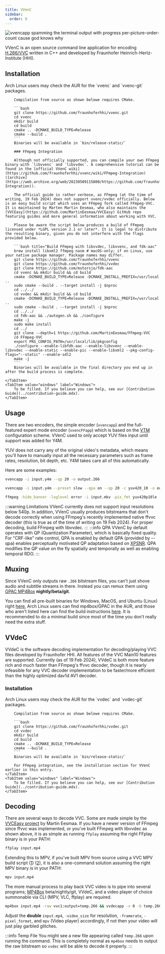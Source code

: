 ```yaml
---
title: VVenC
sidebar:
  order: 9
---
```


<picture>
    <source srcset="https://raw.githubusercontent.com/av1-community-contributors/images/main/VVenC_Spam.avif?token=GHSAT0AAAAAACEZPDXI3OYO3Z4Q7LU3Z52EZHY7FMA" type="image/avif" />
    <img src="https://autumn.revolt.chat/attachments/wU4lo6SU-hRjZSVeqd9vCOeAskthYXmiWHaXUTjyTa/VVenC_Spam.webp"
alt="vvencapp spamming the terminal output with progress per-picture-order-count cause god knows why" width="XX" height="YY" loading="lazy" />
</picture> 

VVenC is an open source command line application for encoding [H.266/VVC](../video/VVC.mdx) written in C++ and developed by Fraunhofer Heinrich-Hertz-Institute (HHI).

## Installation

<Tabs>
    <TabItem value="unixlike" label="Linux & macOS">
        Arch Linux users may check the AUR for the `vvenc` and `vvenc-git` packages.

        Compilation from source as shown belowe requires CMake.

        ```bash
        git clone https://github.com/fraunhoferhhi/vvenc.git
        cd vvenc
        mkdir build
        cd build
        cmake .. -DCMAKE_BUILD_TYPE=Release
        cmake --build .
        ```
        Binaries will be available in `bin/release-static/`

        ### FFmpeg Integration

        Although not officially supported, you can compile your own FFmpeg binary with `libvvenc` and `libvvdec`. A comprehensive tutorial can be found in the [official VVenC wiki](https://github.com/fraunhoferhhi/vvenc/wiki/FFmpeg-Integration) ([archive](https://web.archive.org/web/20230509115800/https://github.com/fraunhoferhhi/vvenc/wiki/FFmpeg-Integration)).

        The official guide is rather verbose, as FFmpeg (at the time of writing, 19 Feb 2024) does not support vvenc/vvdec officially. Below is an easy build script which uses an FFmpeg fork called FFmpeg-VVC. It is maintained by Marten Martin Eesmaa, who also maintains the [VVCEasy](https://github.com/MartinEesmaa/VVCEasy) GitHub repo featuring guides and more general information about working with VVC.

        Please be aware the script below produces a build of FFmpeg licensed under *LGPL version 2.1 or later*. It is legal to distribute the resulting binary, given you do not interfere with the flags provided below.

        ```bash title="Build FFmpeg with libvvdec, libvvenc, and fdk-aac"
        brew install libxml2 ffmpeg nasm # macOS-only; if on Linux, use your native package manager. Package names may differ.
        git clone https://github.com/fraunhoferhhi/vvenc
        git clone https://github.com/fraunhoferhhi/vvdec
        git clone https://github.com/mstorsjo/fdk-aac
        cd vvenc && mkdir build && cd build
        cmake -DCMAKE_BUILD_TYPE=Release -DCMAKE_INSTALL_PREFIX=/usr/local ..
        sudo cmake --build . --target install -j $nproc
        cd ../../
        cd vvdec && mkdir build && cd build
        cmake -DCMAKE_BUILD_TYPE=Release -DCMAKE_INSTALL_PREFIX=/usr/local ..
        sudo cmake --build . --target install -j $nproc
        cd ../../
        cd fdk-aac && ./autogen.sh && ./configure
        make -j
        sudo make install
        cd ../
        git clone --depth=1 https://github.com/MartinEesmaa/FFmpeg-VVC
        cd FFmpeg-VVC
        export PKG_CONFIG_PATH=/usr/local/lib/pkgconfig
        ./configure --enable-libfdk-aac --enable-libvvenc --enable-libvvdec --enable-static --enable-pic --enable-libxml2 --pkg-config-flags="--static" --enable-sdl2
        make -j
        ```
        Binaries will be available in the final directory you end up in after the build process is complete.

    </TabItem>
    <TabItem value="windows" label="Windows">
        To be filled. If you believe you can help, see our [Contribution Guide](../contribution-guide.mdx).
    </TabItem>
</Tabs>

## Usage

There are two encoders, the simple encoder (`vvencapp`) and the full-featured expert mode encoder (`vvencFFapp`) which is based on the [VTM](./VTM.mdx) configuration scheme. VVenC used to only accept YUV files input until support was added for Y4M.

YUV does not carry any of the original video's metadata, which means you'll have to manually input all the necessary parameters such as frame rates, resolution, bit depth, etc. Y4M takes care all of this automatically.

Here are some examples:

```bash title="Standard VVenC input"
vvencapp -i input.y4m --qp 20 -o output.266
```
```bash title="Preset slow + qpa (already default) + YUV420P10"
vvencapp -i input.y4m --preset slow --qpa on --qp 20 -c yuv420_10 -o output.266
```
```bash title="Piping with FFmpeg"
ffmpeg -hide_banner -loglevel error -i input.mkv -pix_fmt yuv420p10le -strict -1 -f yuv4mpegpipe - | vvencapp -i - --y4m --preset medium --qpa on --qp 20 -c yuv420_10 -o output.266
```

:::warning Limitations
VVenC currently does not support input resolutions below 540p. In addition, VVenC usually produces bitstreams that don't decode correctly when using FFmpeg's recently implemented native ffvvc decoder (this is true as of the time of writing on 19 Feb 2024). For proper decoding, build FFmpeg with libvvdec.
:::
:::info QPA
VVenC by default operates with QP (Quantization Parameter), which is basically fixed quality. For "CRF-like" rate control, QPA is enabled by default
QPA (provided by --qpa) enables perceptually motivated QP adaptation based on [XPSNR](../metrics/XPSNR.mdx). QPA modifies the QP value on the fly spatially and temporally as well as enabling temporal RDO.
:::

## Muxing

Since VVenC only outputs raw ``.266`` bitstream files, you can't just shove audio and subtitle streams in there. Instead you can remux them using [GPAC MP4Box](https://github.com/gpac/gpac) **nightly/beta/git**. 

You can find all pre-built binaries for Windows, MacOS, and Ubuntu (Linux) right [here](https://gpac.wp.imt.fr/downloads/gpac-nightly-builds), Arch Linux users can find mp4box/GPAC in the AUR, and those who aren't listed here can find the build instructions [here](https://github.com/gpac/gpac/wiki/Build-Introduction). It is recommended to do a minimal build since most of the time you don't really need the extra stuff.

## VVdeC

VVdeC is the software decoding implementation for decoding/playing VVC files developed by Fraunhofer HHI. All features of the VVC Main10 features are supported. Currently (as of 19 Feb 2024), VVdeC is both more feature rich and much faster than FFmpeg's ffvvc decoder, though it is nearly infeasible for any VVC decoder implementation to be faster/more efficient than the highly optimized dav1d AV1 decoder.

### Installation
<Tabs>
    <TabItem value="unixlike" label="Linux & macOS">
        Arch Linux users may check the AUR for the `vvdec` and `vvdec-git` packages.

        Compilation from source as shown belowe requires CMake.

        ```bash
        git clone https://github.com/fraunhoferhhi/vvdec.git
        cd vvdec
        mkdir build
        cd build
        cmake .. -DCMAKE_BUILD_TYPE=Release
        cmake --build .
        ```
        Binaries will be available in `bin/release-static/`

        For FFmpeg integration, see the installation section for VVenC earlier in this entry.
    </TabItem>
    <TabItem value="windows" label="Windows">
        To be filled. If you believe you can help, see our [Contribution Guide](../contribution-guide.mdx).
    </TabItem>
</Tabs>

## Decoding

There are several ways to decode VVC. Some are made simple by the [VVCEasy project](https://github.com/MartinEesmaa/VVCEasy) by Martin Eesmaa. If you have a newer version of FFmpeg since ffvvc was implemented, or you've built FFmpeg with libvvdec as shown above, it is as simple as running `ffplay` assuming the right FFplay binary is in your PATH:

```bash title="FFplay VVC video"
ffplay input.mp4
```
Extending this to MPV, if you've built MPV from source using a VVC MPV build script ([1](https://github.com/gianni-rosato/mpv-build-vvc/)) ([2](https://github.com/MartinEesmaa/mpv-build)), it is also a one-command solution assuming the right MPV binary is in your PATH:

```bash title="VVC video playing through MPV"
mpv input.mp4
```

The more manual process to play back VVC video is to pipe into several programs; [MP4Box](../utilities/mp4box.mdx) beta/nightly/git, VVdeC, and a video player of choice summonable via CLI (MPV, VLC, ffplay) are required.

```bash title="MP4Box -> VVdeC --> FFmpeg (without libvvdec support)"
mp4box input.mp4 -raw vvc1:output=temp.266 && vvdecapp -v 0 -b temp.266 -o - | ffmpeg -video_size 1920x804 -framerate 24 -pixel_format yuv420p10le -f rawvideo -i - -i input.mp4 -c copy -map 0:v -map 1:a -f nut - | mpv -
```

Adjust the **double** ``input.mp4``, ``-video_size`` for resolution, ``-framerate``, ``-pixel_format``, and ``mpv`` (Video player) accordingly, if not then your video will just play garbled glitches.

:::info Temp File
You might see a new file appearing called ``temp.266`` upon running the command. This is completely normal as ``mp4box`` needs to output the raw bitstream so ``vvdec`` will be able to decode it properly.
:::
